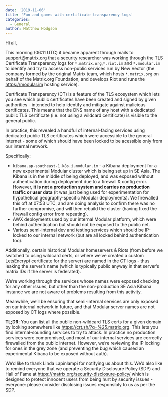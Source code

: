 ```yaml
---
date: '2019-11-06'
title: 'Fun and games with certificate transparency logs'
categories:
  - General
author: Matthew Hodgson
---
```


Hi all,

This morning (06:11 UTC) it became apparent through mails to support@matrix.org that a security researcher was working through the TLS Certificate Transparency logs for `*.matrix.org`,`*.riot.im` and `*.modular.im` to identify and try to access non-public services run by New Vector (the company formed by the original Matrix team, which hosts `*.matrix.org` on behalf of the Matrix.org Foundation, and develops Riot and runs the https://modular.im hosting service).

Certificate Transparency (CT) is a feature of the TLS ecosystem which lets you see which public certificates have been created and signed by given authorities - intended to help identify and mitigate against malicious certificates.  This means that the DNS name of any host with a dedicated public TLS certificate (i.e. not using a wildcard certificate) is visible to the general public.

In practice, this revealed a handful of internal-facing services using dedicated public TLS certificates which were accessible to the general internet - some of which should have been locked to be acessible only from our internal network.  

Specifically:
 * `kibana.ap-southeast-1.k8s.i.modular.im` - a Kibana deployment for a new experimental Modular cluster which is being set up in SE Asia. The Kibana is in the middle of being deployed, and was exposed without authentication during deployment due to a firewall & config error.  However, **it is not a production system and carries no production traffic or user data** (it was just being used for experimentation for hypothetical geography-specific Modular deployments).  We firewalled this off at 07:53 UTC, and are doing analysis to confirm there was no further compromise, and will then rebuild the cluster (having fixed the firewall config error from repeating).
 * AWX deployments used by our internal Modular platform, which were behind authentication but should not be exposed to the public net.
 * Various semi-internal dev and testing services which should be IP-locked to our internal network (but are all locked behind authentication too).

Additionally, certain historical Modular homeservers & Riots (from before we switched to using wildcard certs, or where we’ve created a custom LetsEncrypt certificate for the server) are named in the CT logs - thus leaking the server’s name (which is typically public anyway in that server’s matrix IDs if the server is federated).

We’re working through the services whose names were exposed checking for any other issues, but other than the non-production SE Asia Kibana instance we are not aware of problems resulting from this activity.

Meanwhile, we’ll be ensuring that semi-internal services are only exposed on our internal network in future, and that Modular server names are not exposed by CT logs where possible.

**TL;DR**: You can list all the public non-wildcard TLS certs for a given domain by looking somewhere like https://crt.sh/?q=%25.matrix.org.  This lets you find internal-sounding services to try to attack.  In practice no production services were compromised, and most of our internal services are correctly firewalled from the public internet.  However, we’re reviewing the IP locking for ones in the grey zone (and preventing the bug which caused an experimental Kibana to be exposed without auth).

We’d like to thank Linda Lapinlampi for notifying us about this.  We’d also like to remind everyone that we operate a Security Disclosure Policy (SDP) and Hall of Fame at https://matrix.org/security-disclosure-policy/ which is designed to protect innocent users from being hurt by security issues - everyone: please consider disclosing issues responsibly to us as per the SDP.
